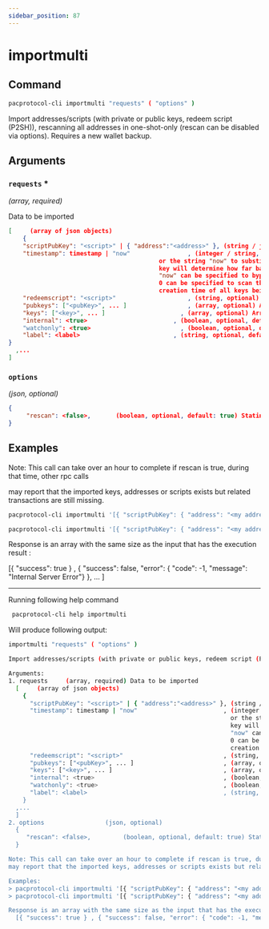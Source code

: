 ```yaml
---
sidebar_position: 87
---
```


# importmulti
## Command

```bash
pacprotocol-cli importmulti "requests" ( "options" )
```

Import addresses/scripts (with private or public keys, redeem script (P2SH)), rescanning all addresses in one-shot-only (rescan can be disabled via options). Requires a new wallet backup.



## Arguments

### `requests` <span class='asterisk'>*</span>
*(array, required)*

Data to be imported
  


```json
[     (array of json objects)
    {
    "scriptPubKey": "<script>" | { "address":"<address>" }, (string / json, required) Type of scriptPubKey (string for script, json for address)
    "timestamp": timestamp | "now"                , (integer / string, required) Creation time of the key in seconds since epoch (Jan 1 1970 GMT),
                                          or the string "now" to substitute the current synced blockchain time. The timestamp of the oldest
                                          key will determine how far back blockchain rescans need to begin for missing wallet transactions.
                                          "now" can be specified to bypass scanning, for keys which are known to never have been used, and
                                          0 can be specified to scan the entire blockchain. Blocks up to 2 hours before the earliest key
                                          creation time of all keys being imported by the importmulti call will be scanned.
    "redeemscript": "<script>"                    , (string, optional) Allowed only if the scriptPubKey is a P2SH address or a P2SH scriptPubKey
    "pubkeys": ["<pubKey>", ... ]                 , (array, optional) Array of strings giving pubkeys that must occur in the output or redeemscript
    "keys": ["<key>", ... ]                     , (array, optional) Array of strings giving private keys whose corresponding public keys must occur in the output or redeemscript
    "internal": <true>                        , (boolean, optional, default: false) Stating whether matching outputs should be treated as not incoming payments
    "watchonly": <true>                         , (boolean, optional, default: false) Stating whether matching outputs should be considered watched even when they're not spendable, only allowed if keys are empty
    "label": <label>                          , (string, optional, default: '') Label to assign to the address (aka account name, for now), only allowed with internal=false
}
  ,...
]
```



### `options` 
*(json, optional)*


  

```json
{
     "rescan": <false>,       (boolean, optional, default: true) Stating if should rescan the blockchain after all imports
}
```




## Examples
Note: This call can take over an hour to complete if rescan is true, during that time, other rpc calls

may report that the imported keys, addresses or scripts exists but related transactions are still missing.



```bash
pacprotocol-cli importmulti '[{ "scriptPubKey": { "address": "<my address>" }, "timestamp":1455191478 }, { "scriptPubKey": { "address": "<my 2nd address>" }, "label": "example 2", "timestamp": 1455191480 }]'
```

```bash
pacprotocol-cli importmulti '[{ "scriptPubKey": { "address": "<my address>" }, "timestamp":1455191478 }]' '{ "rescan": false}'
```



Response is an array with the same size as the input that has the execution result :

  [{ "success": true } , { "success": false, "error": { "code": -1, "message": "Internal Server Error"} }, ... ]


___

Running following help command
```bash
 pacprotocol-cli help importmulti
```
Will produce following output:


```bash
importmulti "requests" ( "options" )

Import addresses/scripts (with private or public keys, redeem script (P2SH)), rescanning all addresses in one-shot-only (rescan can be disabled via options). Requires a new wallet backup.

Arguments:
1. requests     (array, required) Data to be imported
  [     (array of json objects)
    {
      "scriptPubKey": "<script>" | { "address":"<address>" }, (string / json, required) Type of scriptPubKey (string for script, json for address)
      "timestamp": timestamp | "now"                        , (integer / string, required) Creation time of the key in seconds since epoch (Jan 1 1970 GMT),
                                                              or the string "now" to substitute the current synced blockchain time. The timestamp of the oldest
                                                              key will determine how far back blockchain rescans need to begin for missing wallet transactions.
                                                              "now" can be specified to bypass scanning, for keys which are known to never have been used, and
                                                              0 can be specified to scan the entire blockchain. Blocks up to 2 hours before the earliest key
                                                              creation time of all keys being imported by the importmulti call will be scanned.
      "redeemscript": "<script>"                            , (string, optional) Allowed only if the scriptPubKey is a P2SH address or a P2SH scriptPubKey
      "pubkeys": ["<pubKey>", ... ]                         , (array, optional) Array of strings giving pubkeys that must occur in the output or redeemscript
      "keys": ["<key>", ... ]                               , (array, optional) Array of strings giving private keys whose corresponding public keys must occur in the output or redeemscript
      "internal": <true>                                    , (boolean, optional, default: false) Stating whether matching outputs should be treated as not incoming payments
      "watchonly": <true>                                   , (boolean, optional, default: false) Stating whether matching outputs should be considered watched even when they're not spendable, only allowed if keys are empty
      "label": <label>                                      , (string, optional, default: '') Label to assign to the address (aka account name, for now), only allowed with internal=false
    }
  ,...
  ]
2. options                 (json, optional)
  {
     "rescan": <false>,         (boolean, optional, default: true) Stating if should rescan the blockchain after all imports
  }

Note: This call can take over an hour to complete if rescan is true, during that time, other rpc calls
may report that the imported keys, addresses or scripts exists but related transactions are still missing.

Examples:
> pacprotocol-cli importmulti '[{ "scriptPubKey": { "address": "<my address>" }, "timestamp":1455191478 }, { "scriptPubKey": { "address": "<my 2nd address>" }, "label": "example 2", "timestamp": 1455191480 }]'
> pacprotocol-cli importmulti '[{ "scriptPubKey": { "address": "<my address>" }, "timestamp":1455191478 }]' '{ "rescan": false}'

Response is an array with the same size as the input that has the execution result :
  [{ "success": true } , { "success": false, "error": { "code": -1, "message": "Internal Server Error"} }, ... ]

```

